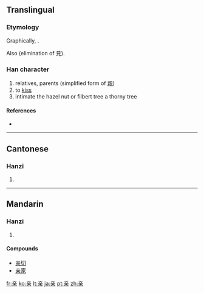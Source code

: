{{also|親}}
==Translingual==
===Etymology===
Graphically, {{Han compound|立|木}}.

Also {{Han simp|親}} (elimination of 見).

===Han character===
{{Han char|rn=8|rad=亠|as=07|sn=9|four=|canj=卜廿木 (YTD)}}

# relatives, parents (simplified form of [[親]])
# to [[kiss]]
# intimate the hazel nut or filbert tree a thorny tree

====References====
{{unreferenced}}
* {{Han ref|kx=0089.081|dkj=00311|hdz=42707.070|uh=4EB2|ud=20146}}

----

==Cantonese==

===Hanzi===
{{yue-hanzi|jyut=|y=chan1|tra=親}}

# {{defn|Cantonese|sort=亠07}}

----

==Mandarin==

===Hanzi===
{{cmn-hanzi|tra=親|pin=[[qīn]] ([[qin1]])|wg=ch'in<sup>1</sup>}}

# {{defn|Mandarin|sort=亠07}}

====Compounds====
* [[亲切]]
* [[亲家]]

[[fr:亲]]
[[ko:亲]]
[[lt:亲]]
[[ja:亲]]
[[pt:亲]]
[[zh:亲]]